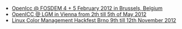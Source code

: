 * [http://www.freedesktop.org/wiki/OpenIcc/Events/Fosdem/2012/ OpenIcc @ FOSDEM 4 + 5 February 2012 in Brussels, Belgium]
* [http://libregraphicsmeeting.org/2012 OpenICC @ LGM in Vienna from 2th till 5th of May 2012]
* [[Hackfest/2012/|Linux Color Management Hackfest Brno 9th till 12th November 2012]]